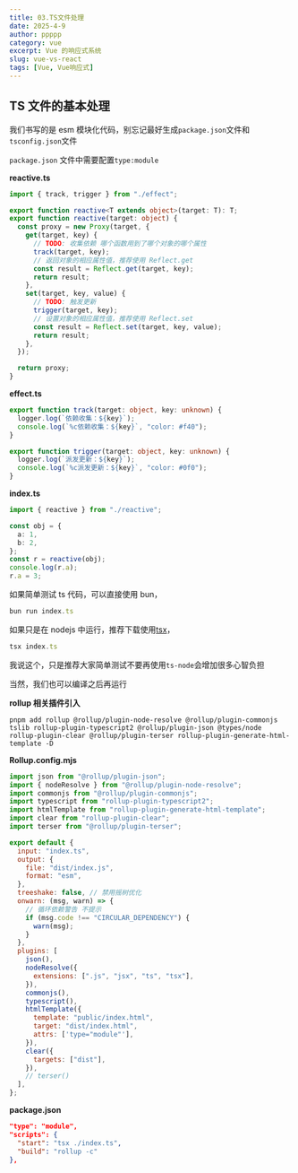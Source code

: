 ```yaml
---
title: 03.TS文件处理
date: 2025-4-9
author: ppppp
category: vue
excerpt: Vue 的响应式系统
slug: vue-vs-react
tags: [Vue, Vue响应式]
---
```


## TS 文件的基本处理

我们书写的是 esm 模块化代码，别忘记最好生成`package.json`文件和`tsconfig.json`文件

`package.json` 文件中需要配置`type:module`

**reactive.ts**

```typescript
import { track, trigger } from "./effect";

export function reactive<T extends object>(target: T): T;
export function reactive(target: object) {
  const proxy = new Proxy(target, {
    get(target, key) {
      // TODO: 收集依赖 哪个函数用到了哪个对象的哪个属性
      track(target, key);
      // 返回对象的相应属性值，推荐使用 Reflect.get
      const result = Reflect.get(target, key);
      return result;
    },
    set(target, key, value) {
      // TODO: 触发更新
      trigger(target, key);
      // 设置对象的相应属性值，推荐使用 Reflect.set
      const result = Reflect.set(target, key, value);
      return result;
    },
  });

  return proxy;
}
```

**effect.ts**

```typescript
export function track(target: object, key: unknown) {
  logger.log(`依赖收集：${key}`);
  console.log(`%c依赖收集：${key}`, "color: #f40");
}

export function trigger(target: object, key: unknown) {
  logger.log(`派发更新：${key}`);
  console.log(`%c派发更新：${key}`, "color: #0f0");
}
```

**index.ts**

```typescript
import { reactive } from "./reactive";

const obj = {
  a: 1,
  b: 2,
};
const r = reactive(obj);
console.log(r.a);
r.a = 3;
```

如果简单测试 ts 代码，可以直接使用 bun，

```typescript
bun run index.ts
```

如果只是在 nodejs 中运行，推荐下载使用[tsx](https://tsx.is/)，

```typescript
tsx index.ts
```

我说这个，只是推荐大家简单测试不要再使用`ts-node`会增加很多心智负担

当然，我们也可以编译之后再运行

**rollup 相关插件引入**

```shell
pnpm add rollup @rollup/plugin-node-resolve @rollup/plugin-commonjs tslib rollup-plugin-typescript2 @rollup/plugin-json @types/node rollup-plugin-clear @rollup/plugin-terser rollup-plugin-generate-html-template -D
```

**Rollup.config.mjs**

```js
import json from "@rollup/plugin-json";
import { nodeResolve } from "@rollup/plugin-node-resolve";
import commonjs from "@rollup/plugin-commonjs";
import typescript from "rollup-plugin-typescript2";
import htmlTemplate from "rollup-plugin-generate-html-template";
import clear from "rollup-plugin-clear";
import terser from "@rollup/plugin-terser";

export default {
  input: "index.ts",
  output: {
    file: "dist/index.js",
    format: "esm",
  },
  treeshake: false, // 禁用摇树优化
  onwarn: (msg, warn) => {
    // 循环依赖警告 不提示
    if (msg.code !== "CIRCULAR_DEPENDENCY") {
      warn(msg);
    }
  },
  plugins: [
    json(),
    nodeResolve({
      extensions: [".js", "jsx", "ts", "tsx"],
    }),
    commonjs(),
    typescript(),
    htmlTemplate({
      template: "public/index.html",
      target: "dist/index.html",
      attrs: ['type="module"'],
    }),
    clear({
      targets: ["dist"],
    }),
    // terser()
  ],
};
```

**package.json**

```json
"type": "module",
"scripts": {
  "start": "tsx ./index.ts",
  "build": "rollup -c"
},
```

